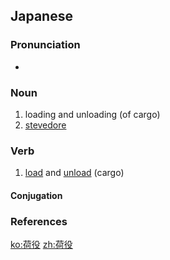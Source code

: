 ==Japanese==
{{ja-kanjitab|に|やく|yomi=y}}

===Pronunciation===
* {{ja-pron|にやく|y=y|acc=0|acc_ref=NHK}}

===Noun===
{{ja-noun|にやく}}

# loading and unloading (of cargo)
# [[stevedore]]

===Verb===
{{ja-verb-suru|にやく}}

# [[load]] and [[unload]] (cargo)

====Conjugation====
{{ja-suru|にやく}}

===References===
<references/>

[[ko:荷役]]
[[zh:荷役]]